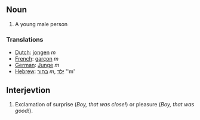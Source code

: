==Noun==
#A young male person

===Translations===
*[[Dutch]]: [[jongen]] ''m''
*[[French]]: [[garçon]] ''m''
*[[German]]: [[Junge]] ''m''
*[[Hebrew]]: [[בחור]] ''m'', [[ילד]] ''m'

==Interjevtion==
#Exclamation of surprise (''Boy, that was close!'') or pleasure (''Boy, that was good!'').